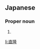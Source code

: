 ==Japanese==
{{ja-kanjitab|なお|たか}}

===Proper noun===
{{ja-pos|proper|なおたか}}

# {{given name|male|lang=ja|sort=なおたか}}

[[li:直隆]]